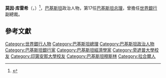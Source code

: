 
{{Infobox Politician
| name =莫因·库雷希<br />{{lang|ur|معین الدین احمد قریشی}}<br />Moeenuddin Ahmad Qureshi
| original_name= {{lang|ur|معین الدین احمد قریشی}}
| image = Moeenuddin Ahmad Qureshi.jpg
| caption            = 莫因·库雷希
| birth_date = {{birth date|1930|6|26}}
| birth_place = {{flag|British Raj}}[[旁遮普省_(英屬印度)|旁遮普省]][[拉合爾|拉合爾]]（位於今[[巴基斯坦|巴基斯坦]][[旁遮普省|旁遮普省]]）
| death_date =  {{Death date and age|df=y|2016|11|22|1930|6|26}}
| death_place = {{USA}}[[華盛頓特區|華盛頓特區]]
| office={{PAK}}第17任[[巴基斯坦總理|总理]]
| term_start =1993年7月18日
| term_end = 1993年10月19日
| predecessor =  [[納瓦茲·謝里夫|納瓦茲·謝里夫]]
| successor = [[貝娜齊爾·布托|貝娜齊爾·布托]]
| office2=
| term_start2 =
| term_end2 = 
| predecessor2 = 
| successor2 = 
| religion = [[伊斯兰教|伊斯兰教]][[遜尼派|遜尼派]]
| spouse = Lilo Elizabeth Richter
| party = 
| alma_mater = 
}}

'''莫因·库雷希'''（{{lang-ur|'''معین الدین احمد قریشی'''，Moeenuddin Ahmad Qureshi}}，{{bd|1930年|6月26日|2016年|11月22日|catIdx=Qureshi}}）<ref>{{Cite web |url=http://dunyanews.tv/en/Pakistan/362189-Former-caretaker-PM-Moeen-Qureshi-passes-away |title=Former caretaker PM Moeen Qureshi passes away |access-date=2016-11-26 |archive-date=2016-12-23 |archive-url=https://web.archive.org/web/20161223072158/http://dunyanews.tv/en/Pakistan/362189-Former-caretaker-PM-Moeen-Qureshi-passes-away |dead-url=no }}</ref>，[[巴基斯坦|巴基斯坦]]政治人物，第17任[[巴基斯坦|巴基斯坦]][[巴基斯坦总理|总理]]，曾擔任[[世界銀行|世界銀行]]副總裁。

==參考文獻==
{{reflist}}

{{sequence|prev=[[納瓦茲·謝里夫|納瓦茲·謝里夫]]|next=[[貝娜齊爾·布托|貝娜齊爾·布托]]|list=[[巴基斯坦總理|巴基斯坦總理]]<br />1993年7月18日─1993年10月19日}}
{{南亞人物小作品}}
{{亞洲政治人物小作品}}
{{巴基斯坦总理}}
{{Authority control}}
{{DEFAULTSORT:Qureshi}}
[[Category:世界銀行人物|Category:世界銀行人物]]
[[Category:巴基斯坦總理|Category:巴基斯坦總理]]
[[Category:巴基斯坦政治人物|Category:巴基斯坦政治人物]]
[[Category:巴基斯坦銀行家|Category:巴基斯坦銀行家]]
[[Category:巴基斯坦經濟學家|Category:巴基斯坦經濟學家]]
[[Category:旁遮普大學校友|Category:旁遮普大學校友]]
[[Category:印第安那大學校友|Category:印第安那大學校友]]
[[Category:巴基斯坦穆斯林|Category:巴基斯坦穆斯林]]
[[Category:拉合爾人|Category:拉合爾人]]